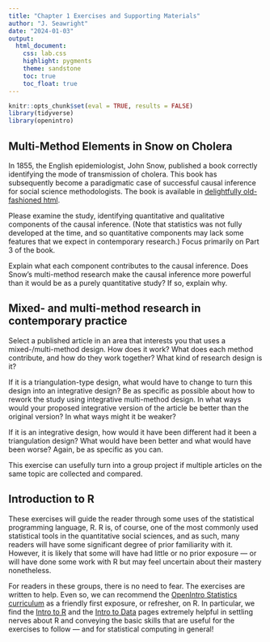 ```yaml
---
title: "Chapter 1 Exercises and Supporting Materials"
author: "J. Seawright"
date: "2024-01-03"
output:
  html_document:
    css: lab.css
    highlight: pygments
    theme: sandstone
    toc: true
    toc_float: true
---
```


```r
knitr::opts_chunk$set(eval = TRUE, results = FALSE)
library(tidyverse)
library(openintro)
```

## Multi-Method Elements in Snow on Cholera

In 1855, the English epidemiologist, John Snow, published a book correctly identifying the mode of transmission of cholera. This book has subsequently become a paradigmatic case of successful causal inference for social science methodologists. The book is available in [delightfully old-fashioned html](http://www.ph.ucla.edu/epi/snow/snowbook.html).

Please examine the study, identifying quantitative and qualitative components of the causal inference. (Note that statistics was not fully developed at the time, and so quantitative components may lack some features that we expect in contemporary research.) Focus primarily on Part 3 of the book.

Explain what each component contributes to the causal inference. Does Snow's multi-method research make the causal inference more powerful than it would be as a purely quantitative study? If so, explain why.

## Mixed- and multi-method research in contemporary practice

Select a published article in an area that interests you that uses a mixed-/multi-method design. How does it work? What does each method contribute, and how do they work together? What kind of research design is it?

If it is a triangulation-type design, what would have to change to turn this design into an integrative design? Be as specific as possible about how to rework the study using integrative multi-method design. In what ways would your proposed integrative version of the article be better than the original version? In what ways might it be weaker?

If it is an integrative design, how would it have been different had it been a triangulation design? What would have been better and what would have been worse? Again, be as specific as you can.

This exercise can usefully turn into a group project if multiple articles on the same topic are collected and compared.
	
## Introduction to R

These exercises will guide the reader through some uses of the statistical programming language, R. R is, of course, one of the most commonly used statistical tools in the quantitative social sciences, and as such, many readers will have some significant degree of prior familiarity with it. However, it is likely that some will have had little or no prior exposure --- or will have done some work with R but may feel uncertain about their mastery nonetheless.

For readers in these groups, there is no need to fear. The exercises are written to help. Even so, we can recommend the [OpenIntro Statistics curriculum](https://www.openintro.org/book/os/) as a friendly first exposure, or refresher, on R. In particular, we find the [Intro to R](https://openintrostat.github.io/oilabs-tidy/01_intro_to_r/intro_to_r.html) and the [Intro to Data](https://openintrostat.github.io/oilabs-tidy/02_intro_to_data/intro_to_data.html) pages extremely helpful in settling nerves about R and conveying the basic skills that are useful for the exercises to follow --- and for statistical computing in general! 